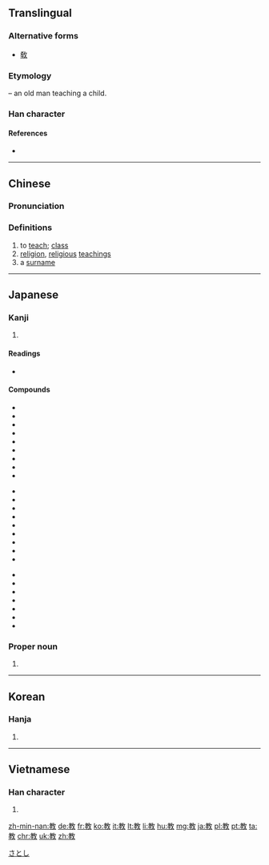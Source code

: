 {{also|敎}}
==Translingual==
{{stroke order|strokes=11}}

===Alternative forms===
* [[敎]]

===Etymology===
{{Han compound|孝|t1=old man and child|攴|alt2=攵|t2=action}} – an old man teaching a child.

===Han character===
{{Han char|rn=66|rad=攴|as=07|sn=11|four=4844<sub>0</sub>|canj=十木人大 (JDOK)|ids=⿰[[孝]][[攵]]}}

====References====
* {{Han ref|kx=0472.051|dkj=13213|dj=0823.010|hdz=21459.090|uh=6559|ud=25945|bh=B1D0|bd=45520}}

----

==Chinese==
{{zh-forms}}

===Pronunciation===
{{zh-pron
|m=jiào,jiāo,2a=y
|c=gaau1,gaau3
|h=pfs=kau/kâu
|mn=kà/kàu
|w=2qiau,2kau
|mc=y
|oc=y
|ma=y
|cat=v,n,pn
}}

===Definitions===
{{zh-hanzi}}

# to [[teach]]; [[class]]
# [[religion]], [[religious]] [[teachings]]
# a [[surname]]

----

==Japanese==

===Kanji===
{{ja-kanji|grade=2|rs=攴07}}

# {{defn|lang=ja|sort=攴07}}

====Readings====
* {{ja-readings
|goon=[[きょう]] (kyō) < [[けう]] (keu)
|kanon=[[こう]] (kō) < [[かう]] (kau) {{qualifier|non-[[w:Jōyō kanji|Jōyō]] reading}}
|kun=[[おしえる]] (oshieru), [[おしえ]] (oshie), [[おそわる]] (osowaru)}}

====Compounds====
{{der-top}}
{{top3}}
* {{term|教育||education|tr=きょういく, kyōiku|sc=Jpan|lang=ja}}
* {{term|教室||classroom|tr=きょうしつ, kyōshitsu|sc=Jpan|lang=ja}}
*{{l|ja|sc=Jpan|教員|tr=きょういん, kyōin}}
*{{l|ja|sc=Jpan|教化|tr=きょうか, kyōka}}
*{{l|ja|sc=Jpan|教科|tr=きょうか, kyōka}}
*{{l|ja|sc=Jpan|教会|tr=きょうかい, kyōkai}}
*{{l|ja|sc=Jpan|教戒|教戒, 教誨|tr=きょうかい, kyōkai}}
*{{l|ja|sc=Jpan|教学|tr=きょうがく, kyōgaku}}
* {{term|教材||[[teaching materials]]|tr=きょうざい, kyōzai|sc=Jpan|lang=ja}}
{{mid3}}
*{{l|ja|sc=Jpan|教義|tr=きょうぎ, kyōgi}}
*{{l|ja|sc=Jpan|教師|tr=きょうし, kyōshi}}
*{{l|ja|sc=Jpan|教授|tr=きょうじゅ, kyōju}}
*{{l|ja|sc=Jpan|教習|tr=きょうしゅう, kyōshū}}
*{{l|ja|sc=Jpan|教習所|tr=きょうしゅうじょ, kyōshūjo}}
*{{l|ja|sc=Jpan|教訓|tr=きょうくん, kyōkun}}
*{{l|ja|sc=Jpan|教条|tr=きょうじょう, kyōjō}}
* {{term|教法||teaching methods|tr=きょうほう, kyōhō|sc=Jpan|lang=ja}}
* {{term|宗教||religion|tr=[[しゅうきょう]], [[shūkyō]]|lang=ja|sc=Jpan}}
{{mid3}}
*{{l|ja|sc=Jpan|教条主義|tr=きょうじょうしゅぎ, kyōjōshugi}}
*{{l|ja|sc=Jpan|教諭|tr=きょうゆ, kyōyu}}
*{{l|ja|sc=Jpan|教養|tr=きょうよう, kyōyō}}
*{{l|ja|sc=Jpan|回教|tr=かいきょう, kaikyō}}
*{{l|ja|sc=Jpan|儒教|tr=じゅきょう, jukyō}}
*{{l|ja|sc=Jpan|調教|tr=ちょうきょう, chōkyō}}
*{{l|ja|sc=Jpan|教祖|tr=きょうそ, kyōso}}
{{bottom}}
{{der-bottom}}

===Proper noun===
{{ja-pos|proper|さとし}}

# {{given name|male|lang=ja}}

[[Category:Japanese male given names|さとし]]

----

==Korean==

===Hanja===
{{ko-hanja|hangeul=교|eumhun=|mr=kyo|y=kyo}}

# {{defn|lang=ko|sort=攴07}}

----

==Vietnamese==

===Han character===
{{vi-hantu|[[giáo]], [[dáo]], [[ráu]], [[tráo]]|rs=攴07}}

# {{defn|lang=vi|sort=攴07}}

[[zh-min-nan:教]]
[[de:教]]
[[fr:教]]
[[ko:教]]
[[it:教]]
[[lt:教]]
[[li:教]]
[[hu:教]]
[[mg:教]]
[[ja:教]]
[[pl:教]]
[[pt:教]]
[[ta:教]]
[[chr:教]]
[[uk:教]]
[[zh:教]]